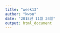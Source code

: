 ```yaml
---
title: "week13"
author: "kwon"
date: "2018년 11월 24일"
output: html_document
---
```


```r

```

